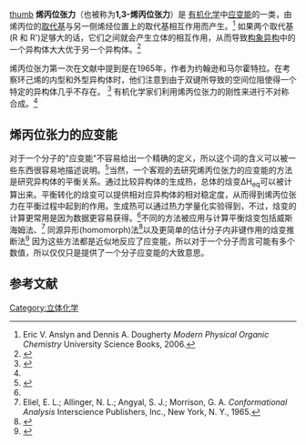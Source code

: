 {{Request_translation|time=2013-08-12}}

[[image:Generic_allylic_strain.png|thumb]]
'''烯丙位张力'''（也被称为'''1,3-烯丙位张力'''）是 [[有机化学|有机化学]]中[[应变能|应变能]]的一类，由烯丙位的[[取代基|取代基]]与另一侧烯烃位置上的取代基相互作用而产生。<ref name="AD-Book">Eric V. Anslyn and Dennis A. Dougherty ''Modern Physical Organic Chemistry'' University Science Books, 2006.</ref> 如果两个取代基 (R 和 R')足够大的话，它们之间就会产生立体的相互作用，从而导致[[构象异构|构象异构]]中的一个异构体大大优于另一个异构体。<ref name=J1968>{{cite journal | title = Allylic Strain in Six-Membered Rings| journal = [[Chem._Rev.|Chem. Rev.]] | year = 1968 | volume = 68 | pages = 375–413 | doi = 10.1021/cr60254a001 | author1 = Johnson, F | issue = 4 }}</ref> 

烯丙位张力第一次在文献中提到是在1965年，作者为约翰逊和马尔霍特拉。在考察环己烯的内型和外型异构体时，他们注意到由于双键所导致的空间位阻使得一个特定的异构体几乎不存在。
<ref name=JM1965>{{cite journal | title = Steric Interference in Allylic and Pseudo-Allylic Systems. I. Two Stereochemical Theorems | journal = [[J._Am._Chem.|J. Am. Chem.]] | year = 1965 | volume = 87 | pages = 5492–5493 | doi = 10.1021/ja00951a047 | author1 = Johnson, F | author2 = Malhorta, S. K | issue = 23 }}</ref> 有机化学家们利用烯丙位张力的刚性来进行不对称合成。<ref name=J1968/>

== 烯丙位张力的应变能 ==
对于一个分子的"应变能"不容易给出一个精确的定义，所以这个词的含义可以被一些东西很容易地描述说明。<ref name=Allinger>{{cite journal | title = Conformational Analysis. LXIV. Calculation of the Structures and Energies of Unsaturated Hydrocarbons by the Westheimer Method | first4 = Irene J. | last4 = Tyminski | first3 = Mary Ann. | last3 = Miller | journal = [[J._Am._Chem._Soc.|J. Am. Chem. Soc.]] | first2 = Jerry A. | year = 1968 | volume = 90 | last2 = Hirsch | issue = 21 | pages = 5773–5780 | doi = 10.1021/ja01023a021 | author1 = Allinger, N. L. }}</ref>当然，一个客观的去研究烯丙位张力的应变能的方法是研究异构体的平衡关系。通过比较异构体的生成热，总体的焓变ΔH<sub>eq</sub>可以被计算出来。平衡转化的焓变可以提供相对应异构体的相对稳定度，从而得到烯丙位张力在平衡过程中起到的作用。生成热可以通过热力学量化实验得到，不过，焓变的计算更常用是因为数据更容易获得。<ref name = Allinger/>不同的方法被应用与计算平衡焓变包括威斯海姆法、<ref name="westbook">Eliel, E. L.; Allinger, N. L.; Angyal, S. J.; Morrison, G. A. ''Conformational Analysis'' Interscience Publishers, Inc., New York, N. Y., 1965.</ref> 同源异形(homomorph)法<ref name=homomorph>{{cite journal | title = Strained Homomorphs. 14. General Summary | journal = [[J._Am._Chem._Soc.|J. Am. Chem. Soc.]] | year = 1953 | volume = 75 | issue = 1 | pages = 1–6 | doi = 10.1021/ja01097a001 | author1 = Brown, H. | author2 = Barbarahs, G. K. | author3 = Berneis, H. L. | author4 = Bonner, W. H. | author5 = Johannesen, M. G. | author6 = Grayson, M. | author9 = Nelson, K. L. }}</ref>以及更简单的估计分子内非键作用的焓变推断法<ref name=JM1965>{{cite journal | title = Steric Interference in Allylic and Pseudo-Allylic Systems. I. Two Stereochemical Theorems | journal = [[J._Am._Chem.|J. Am. Chem.]] | year = 1965 | volume = 87 | pages = 5492–5493 | doi = 10.1021/ja00951a047 | author1 = Johnson, F | author2 = Malhorta, S. K | issue = 23 }}</ref> 因为这些方法都是近似地反应了应变能，所以对于一个分子而言可能有多个数值，所以仅仅只是提供了一个分子应变能的大致意思。

==参考文献==
{{reflist}}

[[Category:立体化学|Category:立体化学]]